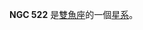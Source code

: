 {{NGCInfoBox|NGCID=NGC 522|發現者=德亞瑞司特|發現日期=1862年9月25日|其他編號=UGC 970, MCG 2-4-38,ZWG 436.43|曆元=J2000.0
|赤經=1時24分45.9秒
|赤緯=9°59'42"
|星座=雙魚座|星體=星系|星等=13.2|表面亮度=13.4|藍等=14}}

'''NGC 522''' 是[[雙魚座|雙魚座]]的一個[[星系|星系]]。

{{NGCReference|522}}
{{Catalogs|NGC=522}}

{{Galaxy-stub}}
